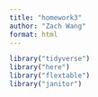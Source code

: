 ```yaml
---
title: "homework3"
author: "Zach Wang"
format: html
---
```


```r
library("tidyverse")
library("here")
library("flextable")
library("janitor")
```












































